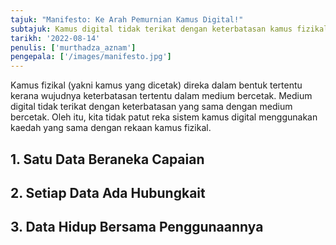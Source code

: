 ```yaml
---
tajuk: "Manifesto: Ke Arah Pemurnian Kamus Digital!"
subtajuk: Kamus digital tidak terikat dengan keterbatasan kamus fizikal.
tarikh: '2022-08-14'
penulis: ['murthadza_aznam']
pengepala: ['/images/manifesto.jpg']
---
```


Kamus fizikal (yakni kamus yang dicetak) direka dalam bentuk tertentu kerana wujudnya keterbatasan tertentu dalam medium bercetak. 
Medium digital tidak terikat dengan keterbatasan yang sama dengan medium bercetak. 
Oleh itu, kita tidak patut reka sistem kamus digital menggunakan kaedah yang sama dengan rekaan kamus fizikal.

## 1. Satu Data Beraneka Capaian

## 2. Setiap Data Ada Hubungkait

## 3. Data Hidup Bersama Penggunaannya